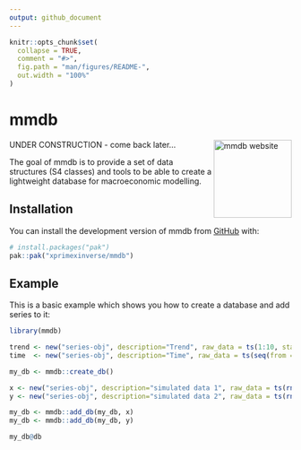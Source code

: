 ```yaml
---
output: github_document
---
```


<!-- README.md is generated from README.Rmd. Please edit that file -->

```r
knitr::opts_chunk$set(
  collapse = TRUE,
  comment = "#>",
  fig.path = "man/figures/README-",
  out.width = "100%"
)
```

# mmdb

<a href="https://xprimexinverse.github.io/mmdb/"><img src="man/figures/logo.png" align="right" height="139" alt="mmdb website" /></a>

<!-- badges: start -->
<!-- badges: end -->

UNDER CONSTRUCTION - come back later...

The goal of mmdb is to provide a set of data structures (S4 classes) and tools to be able to create a lightweight database for macroeconomic modelling.

## Installation

You can install the development version of mmdb from [GitHub](https://github.com/) with:

``` r
# install.packages("pak")
pak::pak("xprimexinverse/mmdb")
```

## Example

This is a basic example which shows you how to create a database and add series to it:

```r
library(mmdb)

trend <- new("series-obj", description="Trend", raw_data = ts(1:10, start = c(2000, 1), frequency = 4))
time  <- new("series-obj", description="Time", raw_data = ts(seq(from = 2000, length.out = 10, by = 0.25), start = c(2000, 1), frequency = 4))

my_db <- mmdb::create_db()

x <- new("series-obj", description="simulated data 1", raw_data = ts(rnorm(15), start = c(1999, 1), frequency = 4), table = "rnorm", units = "number")
y <- new("series-obj", description="simulated data 2", raw_data = ts(rnorm(30), start = c(1995, 1), frequency = 4), table = "rnorm", units = "number")

my_db <- mmdb::add_db(my_db, x)
my_db <- mmdb::add_db(my_db, y)

my_db@db

```
